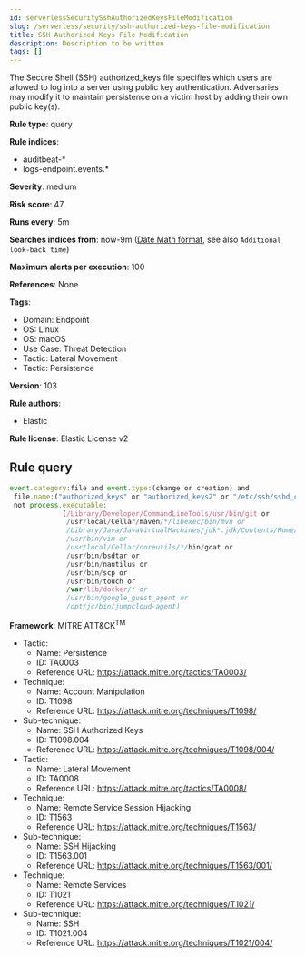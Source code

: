 ```yaml
---
id: serverlessSecuritySshAuthorizedKeysFileModification
slug: /serverless/security/ssh-authorized-keys-file-modification
title: SSH Authorized Keys File Modification
description: Description to be written
tags: []
---
```


<div id="ssh-authorized-keys-file-modification"></div>

The Secure Shell (SSH) authorized_keys file specifies which users are allowed to log into a server using public key authentication. Adversaries may modify it to maintain persistence on a victim host by adding their own public key(s).

**Rule type**: query

**Rule indices**: 

* auditbeat-*
* logs-endpoint.events.*

**Severity**: medium

**Risk score**: 47

**Runs every**: 5m

**Searches indices from**: now-9m ([Date Math format](((ref))/common-options.html#date-math), see also <DocLink id="serverlessSecurityRulesUiCreate" section="set-the-rules-schedule">`Additional look-back time`</DocLink>)

**Maximum alerts per execution**: 100

**References**: None

**Tags**: 

* Domain: Endpoint
* OS: Linux
* OS: macOS
* Use Case: Threat Detection
* Tactic: Lateral Movement
* Tactic: Persistence

**Version**: 103

**Rule authors**: 

* Elastic

**Rule license**: Elastic License v2

## Rule query

```js
event.category:file and event.type:(change or creation) and
 file.name:("authorized_keys" or "authorized_keys2" or "/etc/ssh/sshd_config" or "/root/.ssh") and
 not process.executable:
             (/Library/Developer/CommandLineTools/usr/bin/git or
              /usr/local/Cellar/maven/*/libexec/bin/mvn or
              /Library/Java/JavaVirtualMachines/jdk*.jdk/Contents/Home/bin/java or
              /usr/bin/vim or
              /usr/local/Cellar/coreutils/*/bin/gcat or
              /usr/bin/bsdtar or
              /usr/bin/nautilus or
              /usr/bin/scp or
              /usr/bin/touch or
              /var/lib/docker/* or
              /usr/bin/google_guest_agent or 
              /opt/jc/bin/jumpcloud-agent)

```

**Framework**: MITRE ATT&CK<sup>TM</sup>

* Tactic:
    * Name: Persistence
    * ID: TA0003
    * Reference URL: https://attack.mitre.org/tactics/TA0003/
* Technique:
    * Name: Account Manipulation
    * ID: T1098
    * Reference URL: https://attack.mitre.org/techniques/T1098/
* Sub-technique:
    * Name: SSH Authorized Keys
    * ID: T1098.004
    * Reference URL: https://attack.mitre.org/techniques/T1098/004/
* Tactic:
    * Name: Lateral Movement
    * ID: TA0008
    * Reference URL: https://attack.mitre.org/tactics/TA0008/
* Technique:
    * Name: Remote Service Session Hijacking
    * ID: T1563
    * Reference URL: https://attack.mitre.org/techniques/T1563/
* Sub-technique:
    * Name: SSH Hijacking
    * ID: T1563.001
    * Reference URL: https://attack.mitre.org/techniques/T1563/001/
* Technique:
    * Name: Remote Services
    * ID: T1021
    * Reference URL: https://attack.mitre.org/techniques/T1021/
* Sub-technique:
    * Name: SSH
    * ID: T1021.004
    * Reference URL: https://attack.mitre.org/techniques/T1021/004/

